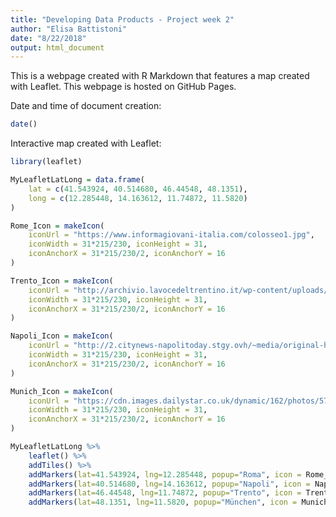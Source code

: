 ```yaml
---
title: "Developing Data Products - Project week 2"
author: "Elisa Battistoni"
date: "8/22/2018"
output: html_document
---
```


This is a webpage created with R Markdown that features a map created with Leaflet.
This webpage is hosted on GitHub Pages.

Date and time of document creation:
```r
date()
```

Interactive map created with Leaflet:
```r
library(leaflet)

MyLeafletLatLong = data.frame(
    lat = c(41.543924, 40.514680, 46.44548, 48.1351),
    long = c(12.285448, 14.163612, 11.74872, 11.5820)
)

Rome_Icon = makeIcon(
    iconUrl = "https://www.informagiovani-italia.com/colosseo1.jpg",
    iconWidth = 31*215/230, iconHeight = 31,
    iconAnchorX = 31*215/230/2, iconAnchorY = 16
)

Trento_Icon = makeIcon(
    iconUrl = "http://archivio.lavocedeltrentino.it/wp-content/uploads/2016/07/orso-buno-con-cuccioli-900x450.jpg",
    iconWidth = 31*215/230, iconHeight = 31,
    iconAnchorX = 31*215/230/2, iconAnchorY = 16
)

Napoli_Icon = makeIcon(
    iconUrl = "http://2.citynews-napolitoday.stgy.ovh/~media/original-hi/59187489013853/pizza-14-13.jpg",
    iconWidth = 31*215/230, iconHeight = 31,
    iconAnchorX = 31*215/230/2, iconAnchorY = 16
)

Munich_Icon = makeIcon(
    iconUrl = "https://cdn.images.dailystar.co.uk/dynamic/162/photos/578000/620x/oktoberfest-549933.jpg",
    iconWidth = 31*215/230, iconHeight = 31,
    iconAnchorX = 31*215/230/2, iconAnchorY = 16
)

MyLeafletLatLong %>% 
    leaflet() %>%
    addTiles() %>%
    addMarkers(lat=41.543924, lng=12.285448, popup="Roma", icon = Rome_Icon) %>%
    addMarkers(lat=40.514680, lng=14.163612, popup="Napoli", icon = Napoli_Icon) %>%
    addMarkers(lat=46.44548, lng=11.74872, popup="Trento", icon = Trento_Icon) %>%
    addMarkers(lat=48.1351, lng=11.5820, popup="München", icon = Munich_Icon)

```

